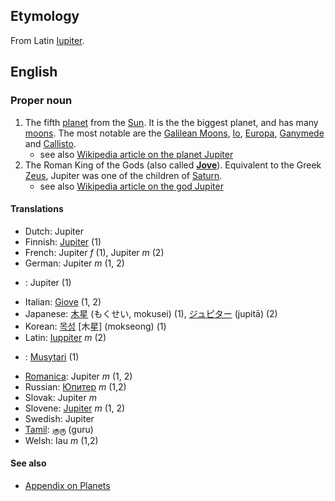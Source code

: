 ==Etymology==
From Latin [[Iuppiter|Iupiter]].

==English==
===Proper noun===

#The fifth [[planet]] from the [[Sun]].  It is the the biggest planet, and has many [[moon|moons]].  The most notable are the [[Galilean Moons]], [[Io]], [[Europa]], [[Ganymede]] and [[Callisto]].
#*see also [[en:Jupiter_(planet)| Wikipedia article on the planet Jupiter]]
#The Roman King of the Gods (also called '''[[Jove]]''').  Equivalent to the Greek [[Zeus]], Jupiter was one of the children of [[Saturn]].
#*see also [[en:Jupiter_(god)| Wikipedia article on the god Jupiter]]

====Translations====
*Dutch: Jupiter
*Finnish: [[Jupiter]] (1)
*French: Jupiter ''f'' (1), Jupiter ''m'' (2)
*German: Jupiter ''m'' (1, 2)
*{{id}}: Jupiter (1)
*Italian: [[Giove]] (1, 2)
*Japanese: [[木星]] (もくせい, mokusei) (1), [[ジュピター]] (jupitā) (2)
*Korean: [[목성]] [木星] (mokseong) (1)
*Latin: [[Iuppiter]] ''m'' (2)
*{{ms}}: [[Musytari]] (1)
*[[Romanica]]: Jupiter ''m'' (1, 2)
*Russian: [[Юпитер]] ''m'' (1,2)
*Slovak: Jupiter ''m''
*Slovene: [[Jupiter]] ''m'' (1, 2)
*Swedish: Jupiter
*[[Tamil]]: [[குரு]] (guru)
*Welsh: Iau ''m'' (1,2)

==== See also ====
*[[Wiktionary_Appendix:Planets|Appendix on Planets]]